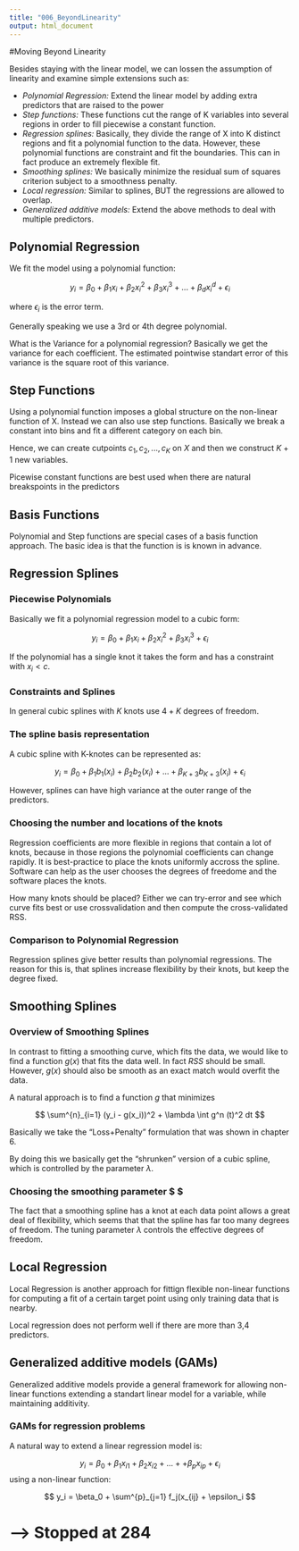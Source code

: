 ```yaml
---
title: "006_BeyondLinearity"
output: html_document
---
```


#Moving Beyond Linearity

Besides staying with the linear model, we can lossen the assumption of linearity and examine simple extensions such as:

* *Polynomial Regression:* Extend the linear model by adding extra predictors that are raised to the power
* *Step functions:* These functions cut the range of K variables into several regions in order to fill piecewise a constant function.
* *Regression splines:* Basically, they divide the range of X into K distinct regions and fit a polynomial function to the data. However, these polynomial functions are constraint and fit the boundaries. This can in fact produce an extremely flexible fit.
* *Smoothing splines:* We basically minimize the residual sum of squares criterion subject to a smoothness penalty.
* *Local regression:* Similar to splines, BUT the regressions are allowed to overlap.
* *Generalized additive models:* Extend the above methods to deal with multiple predictors.

## Polynomial Regression

We fit the model using a polynomial function:

$$
y_i = \beta_0 + \beta_1x_i + \beta_2x_i^2 + \beta_3x_i^3 + ... + \beta_dx_i^d + \epsilon_i
$$

where $\epsilon_i$ is the error term.

Generally speaking we use a 3rd or 4th degree polynomial.

What is the Variance for a polynomial regression? Basically we get the variance for each coefficient. The estimated pointwise standart error of this variance is the square root of this variance. 

## Step Functions

Using a polynomial function imposes a global structure on the non-linear function of X. Instead we can also use step functions. Basically we break a constant into bins and fit a different category on each bin.

Hence, we can create cutpoints $c_1,c_2, ..., c_K$ on $X$ and then we construct $K+1$ new variables.

Picewise constant functions are best used when there are natural breakspoints in the predictors

## Basis Functions

Polynomial and Step functions are special cases of a basis function approach. The basic idea is that the function is is known in advance. 

## Regression Splines

### Piecewise Polynomials

Basically we fit a polynomial regression model to a cubic form:

$$
y_i = \beta_0 + \beta_1x_i + \beta_2x_i^2 + \beta_3x_i^3 + \epsilon_i
$$

If the polynomial has a single knot it takes the form and has a constraint with $x_i < c$.

### Constraints and Splines

In general cubic splines with $K$ knots use $4 + K$ degrees of freedom.

### The spline basis representation

A cubic spline with K-knotes can be represented as:

$$
y_i = \beta_0 + \beta_1b_1(x_i) + \beta_2b_2(x_i) + ... + \beta_{K+3}b_{K+3}(x_i) + \epsilon_i
$$

However, splines can have high variance at the outer range of the predictors.

### Choosing the number and locations of the knots

Regression coefficients are more flexible in regions that contain a lot of knots, because in those regions the polynomial coefficients can change rapidly. It is best-practice to place the knots uniformly accross the spline. Software can help as the user chooses the degrees of freedome and the software places the knots. 

How many knots should be placed?
Either we can try-error and see which curve fits best or use crossvalidation and then compute the cross-validated RSS. 

### Comparison to Polynomial Regression

Regression splines give better results than polynomial regressions. The reason for this is, that splines increase flexibility by their knots, but keep the degree fixed.

## Smoothing Splines

### Overview of Smoothing Splines

In contrast to fitting a smoothing curve, which fits the data, we would like to find a function $g(x)$ that fits the data well. In fact $RSS$ should be small. However, $g(x)$ should also be smooth as an exact match would overfit the data. 

A natural approach is to find a function $g$ that minimizes

$$
\sum^{n}_{i=1} (y_i - g(x_i))^2 + \lambda \int g^n (t)^2 dt
$$

Basically we take the "Loss+Penalty" formulation that was shown in chapter 6. 

By doing this we basically get the "shrunken" version of a cubic spline, which is controlled by the parameter $\lambda$.

### Choosing the smoothing parameter $ \lambda $

The fact that a smoothing spline has a knot at each data point allows a great deal of flexibility, which seems that that the spline has far too many degrees of freedom. The tuning parameter $\lambda$ controls the effective degrees of freedom.   

## Local Regression

Local Regression is another approach for fittign flexible non-linear functions for computing a fit of a certain target point using only training data that is nearby. 

Local regression does not perform well if there are more than 3,4 predictors. 

## Generalized additive models (GAMs)

Generalized additive models provide a general framework for allowing non-linear functions extending a standart linear model for a variable, while maintaining additivity. 

### GAMs for regression problems

A natural way to extend a linear regression model is:

$$
y_i = \beta_0 + \beta_1x_{i1} + \beta_2x_{i2} + ... +  + \beta_px_{ip} + \epsilon_i
$$
using a non-linear function:

$$
y_i = \beta_0 + \sum^{p}_{j=1} f_j(x_{ij} + \epsilon_i
$$









# --> Stopped at 284